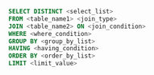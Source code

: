 ```sql
SELECT DISTINCT <select_list>
FROM <table_name1> <join_type>
JOIN <table_name2> ON <join_condition>
WHERE <where_condition>
GROUP BY <group_by_list>
HAVING <having_condition>
ORDER BY <order_by_list>
LIMIT <limit_value>
```
